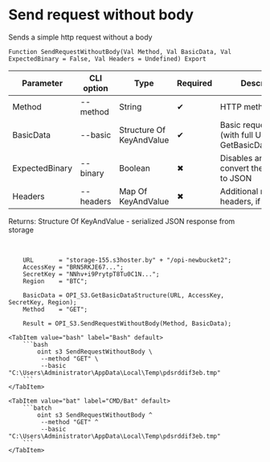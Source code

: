 ﻿---
sidebar_position: 2
description: Send request without body and other functions to work with S3 in the Open Integration Package, a free open-source integration library for 1C:Enterprise 8, OneScript and CLI
keywords: [1C, 1С, 1С:Enterprise, 1С:Enterprise 8.3, API, Integration, Services, Exchange, OneScript, CLI, S3]
---


# Send request without body
 Sends a simple http request without a body



`Function SendRequestWithoutBody(Val Method, Val BasicData, Val ExpectedBinary = False, Val Headers = Undefined) Export`

  | Parameter | CLI option | Type | Required | Description |
  |-|-|-|-|-|
  | Method | --method | String | &#x2714; | HTTP method |
  | BasicData | --basic | Structure Of KeyAndValue | &#x2714; | Basic request data (with full URL). See GetBasicDataStructure |
  | ExpectedBinary | --binary | Boolean | &#x2716; | Disables an attempt to convert the response to JSON |
  | Headers | --headers | Map Of KeyAndValue | &#x2716; | Additional request headers, if necessary |

  
  Returns:  Structure Of KeyAndValue - serialized JSON response from storage

<br/>




```bsl title="1C:Enterprise/OneScript code example"
    URL       = "storage-155.s3hoster.by" + "/opi-newbucket2";
    AccessKey = "BRN5RKJE67...";
    SecretKey = "NNhv+i9PrytpT8Tu0C1N...";
    Region    = "BTC";

    BasicData = OPI_S3.GetBasicDataStructure(URL, AccessKey, SecretKey, Region);
    Method    = "GET";

    Result = OPI_S3.SendRequestWithoutBody(Method, BasicData);
```
 

 <Tabs>
  
    <TabItem value="bash" label="Bash" default>
        ```bash
            oint s3 SendRequestWithoutBody \
             --method "GET" \
             --basic "C:\Users\Administrator\AppData\Local\Temp\pdsrddif3eb.tmp"
        ```
    </TabItem>
  
    <TabItem value="bat" label="CMD/Bat" default>
        ```batch
            oint s3 SendRequestWithoutBody ^
             --method "GET" ^
             --basic "C:\Users\Administrator\AppData\Local\Temp\pdsrddif3eb.tmp"
        ```
    </TabItem>
</Tabs>



